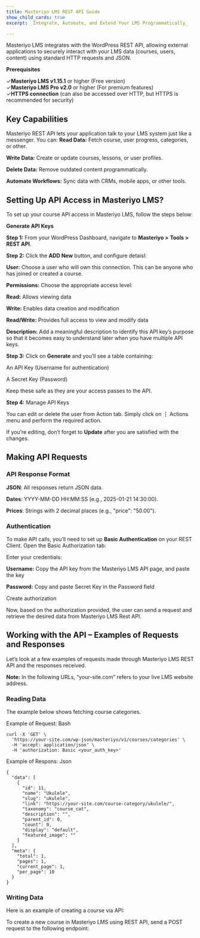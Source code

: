 ```yaml
---
title: Masteriyo LMS REST API Guide
show_child_cards: true
excerpt: _Integrate, Automate, and Extend Your LMS Programmatically_

--- 
```

Masteriyo LMS integrates with the WordPress REST API, allowing external applications to securely interact with your LMS data (courses, users, content) using standard HTTP requests and JSON.

**Prerequisites**

✓**Masteriyo LMS v1.15.1** or higher (Free version)  
✓**Masteriyo LMS Pro v2.0** or higher (For premium features)  
✓**HTTPS connection** (can also be accessed over HTTP, but HTTPS is recommended for security)  

## Key Capabilities
Masteriyo REST API lets your application talk to your LMS system just like a messenger. You can:
**Read Data:** Fetch course, user progress, categories, or other.

**Write Data:** Create or update courses, lessons, or user profiles.

**Delete Data:** Remove outdated content programmatically.

**Automate Workflows:** Sync data with CRMs, mobile apps, or other tools.
## Setting Up API Access in Masteriyo LMS?

To set up your course API access in Masteriyo LMS, follow the steps below:

**Generate API Keys**

**Step 1:** From your WordPress Dashboard, navigate to **Masteriyo >** **Tools > REST API**.

**Step 2:** Click the **ADD New** button, and configure detaisl:

**User:** Choose a user who will own this connection. This can be anyone who has joined or created a course.

**Permissions:** Choose the appropriate access level:

**Read:** Allows viewing data

**Write:** Enables data creation and modification

**Read/Write:** Provides full access to view and modify data

**Description:** Add a meaningful description to identify this API key’s purpose so that it becomes easy to understand later when you have multiple API keys.

**Step 3:** Click on **Generate** and you’ll see a table containing:

An API Key (Username for authentication)

A Secret Key (Password)

Keep these safe as they are your access passes to the API.

**Step 4:** Manage API Keys

You can edit or delete the user from Action tab. Simply click on **⋮**  Actions menu  and perform the required action.

If you’re editing, don’t forget to **Update** after you are satisfied with the changes.

## Making API Requests

### API Response Format

**JSON**: All responses return JSON data.

**Dates**: YYYY-MM-DD HH:MM:SS (e.g., 2025-01-21 14:30:00).

**Prices**: Strings with 2 decimal places (e.g., "price": "50.00").

### Authentication

To make API calls, you’ll need to set up **Basic Authentication** on your REST Client. Open the Basic Authorization tab:

Enter your credentials:

**Username:** Copy the API key from the Masteriyo LMS API page, and paste the key

**Password:**  Copy and paste Secret Key in the Password field

Create authorization

Now, based on the authorization provided, the user can send a request and retrieve the desired data from Masteriyo LMS Rest API.

## Working with the API – Examples of Requests and Responses

Let’s look at a few examples of requests made through Masteriyo LMS REST API and the responses received.

**Note:** In the following URLs, “your-site.com” refers to your live LMS website address.

### Reading Data

The example below shows fetching course categories.

Example of Request:
Bash
```
curl -X 'GET' \
  'https://your-site.com/wp-json/masteriyo/v1/courses/categories' \
  -H 'accept: application/json' \
  -H 'authorization: Basic <your_auth_key>'

```
Example of Respons:
Json
```
{
  "data": [
    {
      "id": 11,
      "name": "Ukulele",
      "slug": "ukulele",
      "link": "https://your-site.com/course-category/ukulele/",
      "taxonomy": "course_cat",
      "description": "",
      "parent_id": 0,
      "count": 0,
      "display": "default",
      "featured_image": ""
    }
  ],
  "meta": {
    "total": 1,
    "pages": 1,
    "current_page": 1,
    "per_page": 10
  }
}

```
### Writing Data

Here is an example of creating a course via API:

To create a new course in Masteriyo LMS using REST API, send a POST request to the following endpoint:


